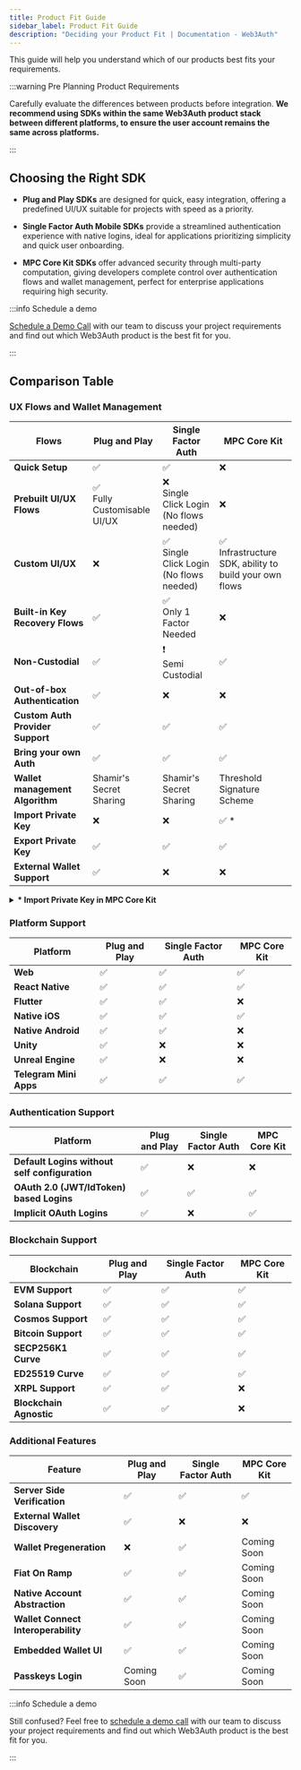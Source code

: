 ```yaml
---
title: Product Fit Guide
sidebar_label: Product Fit Guide
description: "Deciding your Product Fit | Documentation - Web3Auth"
---
```


This guide will help you understand which of our products best fits your requirements.

:::warning Pre Planning Product Requirements

Carefully evaluate the differences between products before integration. **We recommend using SDKs
within the same Web3Auth product stack between different platforms, to ensure the user account
remains the same across platforms.**

:::

## Choosing the Right SDK

- **Plug and Play SDKs** are designed for quick, easy integration, offering a predefined UI/UX
  suitable for projects with speed as a priority.

- **Single Factor Auth Mobile SDKs** provide a streamlined authentication experience with native
  logins, ideal for applications prioritizing simplicity and quick user onboarding.

- **MPC Core Kit SDKs** offer advanced security through multi-party computation, giving developers
  complete control over authentication flows and wallet management, perfect for enterprise
  applications requiring high security.

:::info Schedule a demo

[Schedule a Demo Call](https://calendly.com/web3auth/meeting-with-web3auth) with our team to discuss
your project requirements and find out which Web3Auth product is the best fit for you.

:::

## Comparison Table

### UX Flows and Wallet Management

| Flows                            | Plug and Play                      | Single Factor Auth                             | MPC Core Kit                                                  |
| -------------------------------- | ---------------------------------- | ---------------------------------------------- | ------------------------------------------------------------- |
| **Quick Setup**                  | ✅                                 | ✅                                             | ❌                                                            |
| **Prebuilt UI/UX Flows**         | ✅ <br /> Fully Customisable UI/UX | ❌ <br /> Single Click Login (No flows needed) | ❌ <br />                                                     |
| **Custom UI/UX**                 | ❌ <br />                          | ✅ <br /> Single Click Login (No flows needed) | ✅ <br /> Infrastructure SDK, ability to build your own flows |
| **Built-in Key Recovery Flows**  | ✅ <br />                          | ✅ <br /> Only 1 Factor Needed                 | ❌ <br />                                                     |
| **Non-Custodial**                | ✅ <br />                          | ❗️ <br /> Semi Custodial                       | ✅ <br />                                                     |
| **Out-of-box Authentication**    | ✅                                 | ❌                                             | ❌                                                            |
| **Custom Auth Provider Support** | ✅                                 | ✅                                             | ✅                                                            |
| **Bring your own Auth**          | ✅                                 | ✅                                             | ✅                                                            |
| **Wallet management Algorithm**  | Shamir's Secret Sharing            | Shamir's Secret Sharing                        | Threshold Signature Scheme                                    |
| **Import Private Key**           | ❌                                 | ❌                                             | ✅ \*                                                         |
| **Export Private Key**           | ✅                                 | ✅                                             | ✅                                                            |
| **External Wallet Support**      | ✅                                 | ❌                                             | ❌                                                            |

<details>

<summary>
  <b>* Import Private Key in MPC Core Kit</b>
</summary>

<div>
  We do not encourage the use of the import flow due to the associated security risks. As a
  non-custodial solution leveraging MPC (Multi-Party Computation) for key generation, maintaining
  the highest level of key security is a core principle. The import flow introduces uncertainty
  regarding the origin and custody of the private key, potentially exposing it to unauthorized
  access and undermining the security guarantees of our system.
</div>

<br />

<div>
  However, if the import private key flow is deemed essential for your dApp, it is crucial to ensure
  thorough user education around the associated security risks. Users must be made aware that
  importing a key— especially from an unknown or potentially compromised source—can expose them to
  significant vulnerabilities, as it falls outside the secure key generation and management process
  provided by our MPC-based, non-custodial architecture.
</div>

</details>

### Platform Support

| Platform               | Plug and Play | Single Factor Auth | MPC Core Kit |
| ---------------------- | ------------- | ------------------ | ------------ |
| **Web**                | ✅            | ✅                 | ✅           |
| **React Native**       | ✅            | ✅                 | ✅           |
| **Flutter**            | ✅            | ✅                 | ❌           |
| **Native iOS**         | ✅            | ✅                 | ✅           |
| **Native Android**     | ✅            | ✅                 | ❌           |
| **Unity**              | ✅            | ❌                 | ❌           |
| **Unreal Engine**      | ✅            | ❌                 | ❌           |
| **Telegram Mini Apps** | ✅            | ✅                 | ✅           |

### Authentication Support

| Platform                                      | Plug and Play | Single Factor Auth | MPC Core Kit |
| --------------------------------------------- | ------------- | ------------------ | ------------ |
| **Default Logins without self configuration** | ✅            | ❌                 | ❌           |
| **OAuth 2.0 (JWT/IdToken) based Logins**      | ✅            | ✅                 | ✅           |
| **Implicit OAuth Logins**                     | ✅            | ❌                 | ✅           |

### Blockchain Support

| Blockchain              | Plug and Play | Single Factor Auth | MPC Core Kit |
| ----------------------- | ------------- | ------------------ | ------------ |
| **EVM Support**         | ✅            | ✅                 | ✅           |
| **Solana Support**      | ✅            | ✅                 | ✅           |
| **Cosmos Support**      | ✅            | ✅                 | ✅           |
| **Bitcoin Support**     | ✅            | ✅                 | ✅           |
| **SECP256K1 Curve**     | ✅            | ✅                 | ✅           |
| **ED25519 Curve**       | ✅            | ✅                 | ✅           |
| **XRPL Support**        | ✅            | ✅                 | ❌           |
| **Blockchain Agnostic** | ✅            | ✅                 | ❌           |

### Additional Features

| Feature                             | Plug and Play | Single Factor Auth | MPC Core Kit |
| ----------------------------------- | ------------- | ------------------ | ------------ |
| **Server Side Verification**        | ✅            | ✅                 | ✅           |
| **External Wallet Discovery**       | ✅            | ❌                 | ❌           |
| **Wallet Pregeneration**            | ❌            | ✅                 | Coming Soon  |
| **Fiat On Ramp**                    | ✅            | ✅                 | Coming Soon  |
| **Native Account Abstraction**      | ✅            | ✅                 | Coming Soon  |
| **Wallet Connect Interoperability** | ✅            | ✅                 | Coming Soon  |
| **Embedded Wallet UI**              | ✅            | ✅                 | Coming Soon  |
| **Passkeys Login**                  | Coming Soon   | ✅                 | Coming Soon  |

:::info Schedule a demo

Still confused? Feel free to
[schedule a demo call](https://calendly.com/web3auth/meeting-with-web3auth) with our team to discuss
your project requirements and find out which Web3Auth product is the best fit for you.

:::
